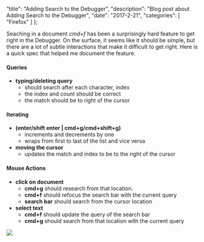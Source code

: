   "title": "Adding Search to the Debugger",
  "description": "Blog post about Adding Search to the Debugger",
  "date": "2017-2-21",
  "categories": [
    "Firefox"
  ]
};

Seaching in a document *cmd+f* has been a surprisingly hard feature to get right in the Debugger.
On the surface, it seems like it should be simple, but there are a lot of subtle interactions
that make it difficult to get right. Here is a quick spec that helped me document the feature.


#### Queries

* **typing/deleting query**
	* should search after each character, index
	* the index and count should be correct
	* the match should be  to right of the cursor

#### Iterating

* **(enter/shift enter |  cmd+g/cmd+shift+g)**
	* increments and decrements by one
	* wraps from first to last of the list and vice versa
* **moving the cursor**
	* updates the match and index to be to the right of the cursor

#### Mouse Actions

* **click on document**
	* **cmd+g** should research from that location.
	* **cmd+f** should refocus the search bar with the current query
	* **search bar** should search from the cursor location
* **select text**
	* **cmd+f** should update the query of the search bar
	* **cmd+g** should search from that location with the current query

![](https://cloud.githubusercontent.com/assets/254562/23221293/b2a0ece6-f8f2-11e6-9d12-ef3604534ffc.gif)